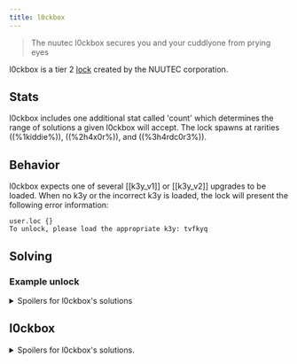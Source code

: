 ```yaml
---
title: l0ckbox
---
```


> The nuutec l0ckbox secures you and your cuddlyone from prying eyes

l0ckbox is a tier 2 [lock](/upgrades/locks) created by the NUUTEC corporation.

## Stats

l0ckbox includes one additional stat called 'count' which determines the range of solutions a given l0ckbox will accept. The lock spawns at rarities ((%1kiddie%)), ((%2h4x0r%)), and ((%3h4rdc0r3%)).

## Behavior

l0ckbox expects one of several [[k3y_v1]] or [[k3y_v2]] upgrades to be loaded.
When no k3y or the incorrect k3y is loaded, the lock will present the following error information:

```
user.loc {}
To unlock, please load the appropriate k3y: tvfkyq
```

## Solving

### Example unlock

<details>
  <summary>Spoilers for l0ckbox's solutions</summary>

```
>>user.loc {}
To unlock, please load the appropriate k3y: tvfkyqv

>>sys.upgrades
...
017 tier_1 tool         k3y_v1
...

>>sys.upgrades (i:17, full:true)
{
  ...
  k3y: "tvfkyqv"
  ...
}

>>sys.manage {load:17}
Success

>>user.loc {}
WARNING: BINMAT security shell inactive. Intelligent defense system offline.
LOCK_UNLOCKED
System <user> breached.
Connection terminated.

```

</details>

## l0ckbox

<details>
  <summary>Spoilers for l0ckbox's solutions.</summary>
Load the correct [[k3y_v1]] or [[key_v2]] upgrade which has the same k3y value that the lock requires.

</details>

